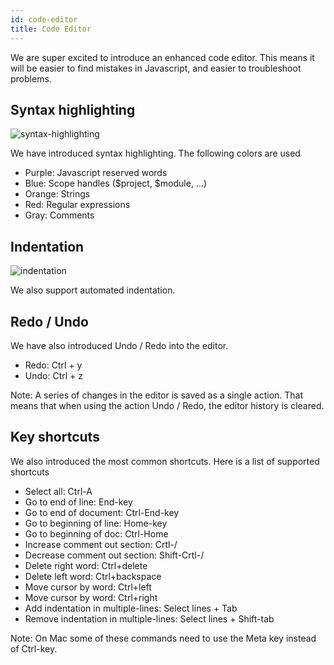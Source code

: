 ```yaml
---
id: code-editor
title: Code Editor
---
```


We are super excited to introduce an enhanced code editor. This means it will be easier to find mistakes in Javascript, and easier to troubleshoot problems.

## Syntax highlighting

![syntax-highlighting](../images/editor1.png "Syntax highlighting")


We have introduced syntax highlighting. The following colors are used

- Purple: Javascript reserved words
- Blue: Scope handles ($project, $module, …)
- Orange: Strings
- Red: Regular expressions
- Gray: Comments

## Indentation

![indentation](../images/editor2.png "Indentation")

We also support automated indentation.

## Redo / Undo

We have also introduced Undo / Redo into the editor.

- Redo: Ctrl + y 
- Undo: Ctrl + z 

Note: A series of changes in the editor is saved as a single action. That means that when using the action Undo / Redo, the editor history is cleared.

## Key shortcuts

We also introduced the most common shortcuts. Here is a list of supported shortcuts

- Select all: Ctrl-A
- Go to end of line: End-key
- Go to end of document: Ctrl-End-key
- Go to beginning of line: Home-key
- Go to beginning of doc: Ctrl-Home
- Increase comment out section: Crtl-/
- Decrease comment out section: Shift-Crtl-/
- Delete right word: Ctrl+delete
- Delete left word: Ctrl+backspace 
- Move cursor by word: Ctrl+left 
- Move cursor by word: Ctrl+right
- Add indentation in multiple-lines: Select lines + Tab
- Remove indentation in multiple-lines: Select lines + Shift-tab 

Note: On Mac some of these commands need to use the Meta key instead of Ctrl-key.